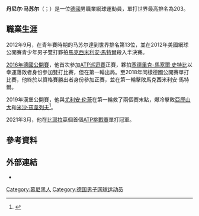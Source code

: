{{Multiple issues|
{{Expand language|1=de|2=en|3=it|time=2022-05-04T01:32:45+00:00}}
{{Onesource|time=2022-05-04T01:32:45+00:00}}
}}
{{noteTA
|G1=Tennis
|1=zh-hk:施華利夫;zh-tw:茲維列夫;zh-cn:兹韦列夫;
}}
{{Infobox tennis biography
|name                              = Daniel Masur
|image                             = 2017 Roland Garros Qualifying Tournament - 100.jpg
|caption                           = 
|fullname                          = 
|country                           = {{GER}}
|residence                         = [[德國|德國]][[慕尼黑|慕尼黑]]
|birth_date                        = {{birth date and age|df=yes|1994|11|6}}
|birth_place                       = [[德國|德國]][[比克堡|比克堡]]
|height                            = 1.83 m
|turnedpro                         = 2013
|plays                             = 右手（雙手反拍）
|careerprizemoney                  = $324,769
|coach                             = Elena Masur
|singlesrecord                     = 1–4 （[[ATP巡迴賽|ATP巡迴賽]]）
|singlestitles                     = 0
|highestsinglesranking             = No. 203（2017年6月19日）
|currentsinglesranking             = No. 213（2021年3月22日）
|AustralianOpenresult              = Q1 （[[2017年澳洲網球公開賽男子單打比賽資格賽|2017]]）、([[2021年美國網球公開賽男子單打比賽資格賽|2021]]）
|FrenchOpenresult                  = Q3 （[[2017年法國網球公開賽男子單打比賽資格賽|2017]]）
|Wimbledonresult                   = Q1 （[[2017年溫布頓網球公開賽男子單打比賽資格賽|2017]]）
|USOpenresult                      = Q1 （[[2017年美國網球公開賽男子單打比賽資格賽|2017]]）
|doublesrecord                     = 1–5 （ATP巡迴賽）
|doublestitles                     = 0
|highestdoublesranking             = No. 158（2021年2月8日）
|currentdoublesranking             = No. 162（2021年3月22日）
|updated                           = 22 March 2021
}}
'''丹尼尔·马苏尔'''（{{lang-de|Daniel Masur}}；{{bd|1994年|11月6日}}）是一位[[德國|德國]]男職業網球運動員，單打世界最高排名為203。

==職業生涯==
2012年9月，在青年賽時期的马苏尔達到世界排名第13位，並在2012年美國網球公開賽青少年男子雙打夥拍[[馬克西米利安·馬特爾|馬克西米利安·馬特爾]]殺入半決賽。

[[2016年德國公開賽|2016年德國公開賽]]，他首次參加[[ATP巡迴賽|ATP巡迴賽]]正賽，夥拍[[塞德里克-馬塞爾·史特比|塞德里克-馬塞爾·史特比]]以幸運落敗者身份參加雙打比賽，但在第一輪出局。至2018年同樣德國公開賽單打比賽，他終於以資格賽勝出者身份參加正賽，並在第一輪擊敗馬克西米利安·馬特爾。

2019年漢堡公開賽，他與[[尤利安·伦茨|尤利安·伦茨]]在第一輪救了兩個賽末點，爆冷擊敗[[亞歷山大·茲韋列夫|亞歷山大]]和[[米沙·茲韋列夫|米沙·茲韋列夫]]<ref>{{cite web|url=https://www.tennisworldusa.org/tennis/news/On_the_ATP_results_with/74413/atp-hamburg-zverev-brothers-blow-two-match-points-lose-to-qualifiers-/|title=ATP Hamburg: Zverev brothers blow two match points, lose to qualifiers|website=Tennis World USA|date=24 July 2019|access-date=2021-03-24|archive-date=2021-04-30|archive-url=https://web.archive.org/web/20210430032030/https://www.tennisworldusa.org/tennis/news/On_the_ATP_results_with/74413/atp-hamburg-zverev-brothers-blow-two-match-points-lose-to-qualifiers-/}}</ref>。

2021年3月，他在[[比耶拉|比耶拉]]贏個首個[[ATP挑戰賽|ATP挑戰賽]]單打冠軍。

==參考資料==
{{reflist}}

== 外部連結 ==
* {{ATP|id=MN20}}

{{DEFAULTSORT:Masur, Daniel}}
[[Category:慕尼黑人|Category:慕尼黑人]]
[[Category:德国男子网球运动员|Category:德国男子网球运动员]]